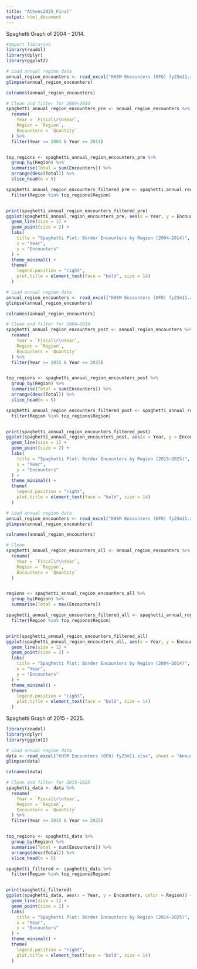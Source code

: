 ```yaml
---
title: "Athens2025_Final"
output: html_document
---
```

Spaghetti Graph of 2004 - 2014.
```r
#Import libraries
library(readxl)
library(dplyr)
library(ggplot2)

```


```r

# Load annual region data
annual_region_encounters <- read_excel("KHSM Encounters (OFO) fy25m11.xlsx", sheet = "Annual Region")
glimpse(annual_region_encounters)

colnames(annual_region_encounters)

# Clean and filter for 2004–2014
spaghetti_annual_region_encounters_pre <- annual_region_encounters %>%
  rename(
    Year = `Fiscal\r\nYear`,
    Region = `Region`, 
    Encounters = `Quantity`
  ) %>%
  filter(Year >= 2004 & Year <= 2014)


top_regions <- spaghetti_annual_region_encounters_pre %>%
  group_by(Region) %>%
  summarise(Total = sum(Encounters)) %>%
  arrange(desc(Total)) %>%
  slice_head(n = 5)

spaghetti_annual_region_encounters_filtered_pre <- spaghetti_annual_region_encounters_pre %>%
  filter(Region %in% top_regions$Region)


print(spaghetti_annual_region_encounters_filtered_pre)
ggplot(spaghetti_annual_region_encounters_pre, aes(x = Year, y = Encounters, color = Region)) +
  geom_line(size = 1) +
  geom_point(size = 2) +
  labs(
    title = "Spaghetti Plot: Border Encounters by Region (2004–2014)",
    x = "Year",
    y = "Encounters"
  ) +
  theme_minimal() +
  theme(
    legend.position = "right",
    plot.title = element_text(face = "bold", size = 14)
  )
```








```r

# Load annual region data
annual_region_encounters <- read_excel("KHSM Encounters (OFO) fy25m11.xlsx", sheet = "Annual Region")
glimpse(annual_region_encounters)

colnames(annual_region_encounters)

# Clean and filter for 2004–2014
spaghetti_annual_region_encounters_post <- annual_region_encounters %>%
  rename(
    Year = `Fiscal\r\nYear`,
    Region = `Region`, 
    Encounters = `Quantity`
  ) %>%
  filter(Year >= 2015 & Year <= 2025)


top_regions <- spaghetti_annual_region_encounters_post %>%
  group_by(Region) %>%
  summarise(Total = sum(Encounters)) %>%
  arrange(desc(Total)) %>%
  slice_head(n = 5)

spaghetti_annual_region_encounters_filtered_post <- spaghetti_annual_region_encounters_post %>%
  filter(Region %in% top_regions$Region)


print(spaghetti_annual_region_encounters_filtered_post)
ggplot(spaghetti_annual_region_encounters_post, aes(x = Year, y = Encounters, color = Region)) +
  geom_line(size = 1) +
  geom_point(size = 2) +
  labs(
    title = "Spaghetti Plot: Border Encounters by Region (2015–2025)",
    x = "Year",
    y = "Encounters"
  ) +
  theme_minimal() +
  theme(
    legend.position = "right",
    plot.title = element_text(face = "bold", size = 14)
  )
```



```r

# Load annual region data
annual_region_encounters <- read_excel("KHSM Encounters (OFO) fy25m11.xlsx", sheet = "Annual Region")
glimpse(annual_region_encounters)

colnames(annual_region_encounters)

# Clean
spaghetti_annual_region_encounters_all <- annual_region_encounters %>%
  rename(
    Year = `Fiscal\r\nYear`,
    Region = `Region`, 
    Encounters = `Quantity`
  )


regions <- spaghetti_annual_region_encounters_all %>%
  group_by(Region) %>%
  summarise(Total = max(Encounters))

spaghetti_annual_region_encounters_filtered_all <- spaghetti_annual_region_encounters %>%
  filter(Region %in% top_regions$Region)


print(spaghetti_annual_region_encounters_filtered_all)
ggplot(spaghetti_annual_region_encounters_all, aes(x = Year, y = Encounters, color = Region)) +
  geom_line(size = 1) +
  geom_point(size = 2) +
  labs(
    title = "Spaghetti Plot: Border Encounters by Region (2004–2014)",
    x = "Year",
    y = "Encounters"
  ) +
  theme_minimal() +
  theme(
    legend.position = "right",
    plot.title = element_text(face = "bold", size = 14)
  )
```
Spaghetti Graph of 2015 - 2025.
```r
library(readxl)
library(dplyr)
library(ggplot2)

# Load annual region data
data <- read_excel("KHSM Encounters (OFO) fy25m11.xlsx", sheet = "Annual Region")
glimpse(data)

colnames(data)

# Clean and filter for 2015–2025
spaghetti_data <- data %>%
  rename(
    Year = `Fiscal\r\nYear`,
    Region = `Region`, 
    Encounters = `Quantity`
  ) %>%
  filter(Year >= 2015 & Year <= 2025)


top_regions <- spaghetti_data %>%
  group_by(Region) %>%
  summarise(Total = sum(Encounters)) %>%
  arrange(desc(Total)) %>%
  slice_head(n = 5)

spaghetti_filtered <- spaghetti_data %>%
  filter(Region %in% top_regions$Region)


print(spaghetti_filtered)
ggplot(spaghetti_data, aes(x = Year, y = Encounters, color = Region)) +
  geom_line(size = 1) +
  geom_point(size = 2) +
  labs(
    title = "Spaghetti Plot: Border Encounters by Region (2014–2025)",
    x = "Year",
    y = "Encounters"
  ) +
  theme_minimal() +
  theme(
    legend.position = "right",
    plot.title = element_text(face = "bold", size = 14)
  )
```
